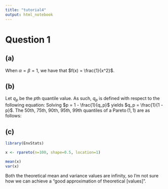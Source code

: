 ```yaml
---
title: "tutorial4"
output: html_notebook
---
```


# Question 1

## (a)

When $\alpha = \beta = 1$, we have that $f(x) = \frac{1}{x^2}$.

\begin{align*}
  \mathbb{E}(X) = \int_1^\infty x f(x) dx = \int_1^\infty x \frac{1}{x^2} dx = \int_1^\infty \frac{1}{x} dx = \ln(\infty) - \ln(1) = \infty
\end{align*}

## (b)

Let $q_p$ be the $p$th quantile value. As such, $q_p$ is defined with respect to the following equation:
\begin{align*}
  p = \int_1^{q_p} f(x) dx = \int_1^{q_p} \frac{1}{x^2} dx = - \frac{1}{x} \, \Bigg\vert^{q_p}_0 = 1 - \frac{1}{q_p} \, .
\end{align*}
Solving $p = 1 - \frac{1}{q_p}$ yields $q_p = \frac{1}{1 - p}$. The 50th, 75th, 90th, 95th, 99th quantiles of a $\operatorname{Pareto}(1, 1)$ are as follows:
\begin{itemize}
  \item $q_{0.5} = \frac{1}{1 - \frac{1}{2}} = 2$
  \item $q_{0.75} = \frac{1}{1 - \frac{3}{4}} = 4$
  \item $q_{0.9} = \frac{1}{1 - \frac{9}{10}} = 10$
  \item $q_{0.95} = \frac{1}{1 - \frac{19}{20}} = 20$
  \item $q_{0.99} = \frac{1}{1 - \frac{99}{100}} = 100$
\end{itemize}

## (c)

```r
library(EnvStats)

x <- rpareto(n=100, shape=0.5, location=1)

mean(x)
var(x)
```

Both the theoretical mean and variance values are infinity, so I'm not sure how we can achieve a "good approximation of theoretical [values]".